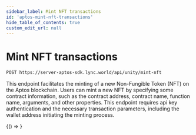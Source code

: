 ```yaml
---
sidebar_label: Mint NFT transactions
id: 'aptos-mint-nft-transactions'
hide_table_of_contents: true
custom_edit_url: null
---
```

# Mint NFT transactions


```bash
POST https://server-aptos-sdk.lync.world/api/unity/mint-nft
```


This endpoint facilitates the minting of a new Non-Fungible Token (NFT) on the Aptos blockchain. Users can mint a new NFT by specifying some contract information, such as the contract address, contract name, function name, arguments, and other properties. This endpoint requires api key authentication and the necessary transaction parameters, including the wallet address initiating the minting process.



<BrowserOnly>
    {() => <MintNFTTransactions/>}
    
</BrowserOnly>